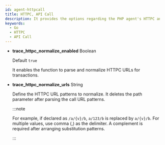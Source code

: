 ```yaml
---
id: agent-httpcall
title: HTTPC, API Call
description: It provides the options regarding the PHP agent's HTTPC and API call.
keywords:
  - Go
  - HTTPC
  - API Call
---
```


- **trace_httpc_normalize_enabled** <span class='type'>Boolean</span>

  Default `true`

  It enables the function to parse and normalize HTTPC URLs for transactions.

- **trace_httpc_normalize_urls** <span class='type'>String</span>

  Define the HTTPC URL patterns to normalize. It deletes the path parameter after parsing the call URL patterns.

  :::note

  For example, if declared as `/a/{v}/b`, `a/123/b` is replaced by `a/{v}/b`. For multiple values, use comma (,) as the delimiter. A complement is required after arranging substitution patterns.

  :::
